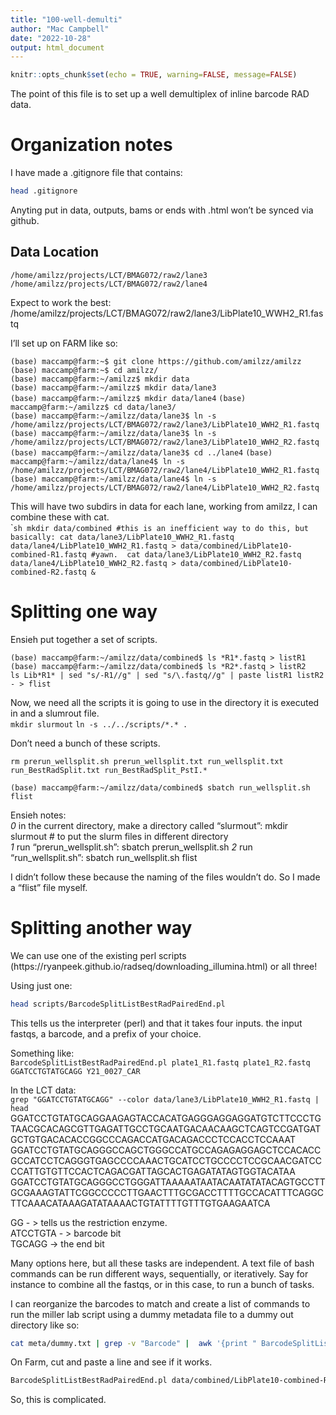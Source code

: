 ```yaml
---
title: "100-well-demulti"
author: "Mac Campbell"
date: "2022-10-28"
output: html_document
---
```


```r
knitr::opts_chunk$set(echo = TRUE, warning=FALSE, message=FALSE)
```

The point of this file is to set up a well demultiplex of inline barcode RAD data.

# Organization notes
I have made a .gitignore file that contains:    

```sh
head .gitignore
```

Anyting put in data, outputs, bams or ends with .html won't be synced via github.     



## Data Location    

`/home/amilzz/projects/LCT/BMAG072/raw2/lane3`     
`/home/amilzz/projects/LCT/BMAG072/raw2/lane4`     

Expect to work the best: /home/amilzz/projects/LCT/BMAG072/raw2/lane3/LibPlate10_WWH2_R1.fastq      

I'll set up on FARM like so:       

`(base) maccamp@farm:~$ git clone https://github.com/amilzz/amilzz`     
`(base) maccamp@farm:~$ cd amilzz/`       
`(base) maccamp@farm:~/amilzz$ mkdir data`      
`(base) maccamp@farm:~/amilzz$ mkdir data/lane3`      
`(base) maccamp@farm:~/amilzz$ mkdir data/lane4`
`(base) maccamp@farm:~/amilzz$ cd data/lane3/`    
`(base) maccamp@farm:~/amilzz/data/lane3$ ln -s /home/amilzz/projects/LCT/BMAG072/raw2/lane3/LibPlate10_WWH2_R1.fastq `      
`(base) maccamp@farm:~/amilzz/data/lane3$ ln -s /home/amilzz/projects/LCT/BMAG072/raw2/lane3/LibPlate10_WWH2_R2.fastq `      
`(base) maccamp@farm:~/amilzz/data/lane3$ cd ../lane4`
`(base) maccamp@farm:~/amilzz/data/lane4$ ln -s /home/amilzz/projects/LCT/BMAG072/raw2/lane4/LibPlate10_WWH2_R1.fastq`      
`(base) maccamp@farm:~/amilzz/data/lane4$ ln -s /home/amilzz/projects/LCT/BMAG072/raw2/lane4/LibPlate10_WWH2_R2.fastq`    

This will have two subdirs in data for each lane, working from amilzz, I can combine these with cat.     
````sh

mkdir data/combined
#this is an inefficient way to do this, but basically:
cat data/lane3/LibPlate10_WWH2_R1.fastq data/lane4/LibPlate10_WWH2_R1.fastq > data/combined/LibPlate10-combined-R1.fastq
#yawn. 
cat data/lane3/LibPlate10_WWH2_R2.fastq data/lane4/LibPlate10_WWH2_R2.fastq > data/combined/LibPlate10-combined-R2.fastq &
```


# Splitting one way

Ensieh put together a set of scripts.  

`(base) maccamp@farm:~/amilzz/data/combined$ ls *R1*.fastq > listR1`    
`(base) maccamp@farm:~/amilzz/data/combined$ ls *R2*.fastq > listR2`     
`ls Lib*R1* | sed "s/-R1//g" | sed "s/\.fastq//g" | paste listR1 listR2 - > flist`      

Now, we need all the scripts it is going to use in the directory it is executed in and a slumrout file.    
`mkdir slurmout`
`ln -s ../../scripts/*.* .`   



Don't need a bunch of these scripts.         

` rm prerun_wellsplit.sh prerun_wellsplit.txt run_wellsplit.txt run_BestRadSplit.txt run_BestRadSplit_PstI.*`      

`(base) maccamp@farm:~/amilzz/data/combined$ sbatch run_wellsplit.sh flist `       


Ensieh notes:    
_0_ in the current directory, make a directory called "slurmout": mkdir slurmout # to put the slurm files in different directory       
_1_  run "prerun_wellsplit.sh":  sbatch prerun_wellsplit.sh
_2_  run "run_wellsplit.sh":  sbatch run_wellsplit.sh flist 

I didn't follow these because the naming of the files wouldn't do. So I made a "flist" file myself.    

# Splitting another way    
We can use one of the existing perl scripts (https://ryanpeek.github.io/radseq/downloading_illumina.html) or all three!   

Using just one:      
```sh
head scripts/BarcodeSplitListBestRadPairedEnd.pl
```

This tells us the interpreter (perl) and that it takes four inputs. the input fastqs, a barcode, and a prefix of your choice.    

Something like:     
` BarcodeSplitListBestRadPairedEnd.pl plate1_R1.fastq plate1_R2.fastq GGATCCTGTATGCAGG Y21_0027_CAR`     

In the LCT data:     
`grep "GGATCCTGTATGCAGG" --color data/lane3/LibPlate10_WWH2_R1.fastq | head`      
GGATCCTGTATGCAGGAAGAGTACCACATGAGGGAGGAGGATGTCTTCCCTGTAACGCACAGCGTTGAGATTGCCTGCAATGACAACAAGCTCAGTCCGATGATGCTGTGACACACCGGCCCAGACCATGACAGACCCTCCACCTCCAAAT       
GGATCCTGTATGCAGGGCCAGCTGGGCCATGCCAGAGAGGAGCTCCACACCGCCATCCTCAGGGTGAGCCCCAAACTGCATCCTGCCCCTCCGCAACGATCCCCATTGTGTTCCACTCAGACGATTAGCACTGAGATATAGTGGTACATAA       
GGATCCTGTATGCAGGGCCTGGGATTAAAAATAATACAATATATACAGTGCCTTGCGAAAGTATTCGGCCCCCTTGAACTTTGCGACCTTTTGCCACATTTCAGGCTTCAAACATAAAGATATAAAACTGTATTTTGTTTGTGAAGAATCA        

GG - > tells us the restriction enzyme.     
ATCCTGTA - > barcode bit    
TGCAGG -> the end bit     

Many options here, but all these tasks are independent. A text file of bash commands can be run different ways, sequentially, or iteratively. Say for instance to combine all the fastqs, or in this case, to run a bunch of tasks.

I can reorganize the barcodes to match and create a list of commands to run the miller lab script using a dummy metadata file to a dummy out directory like so:    
```sh
cat meta/dummy.txt | grep -v "Barcode" |  awk '{print " BarcodeSplitListBestRadPairedEnd.pl", "data/combined/"$1"-R1.fastq", "data/combined/"$1"-R2.fastq", "GG"$3"TGCAGG", "data/dummy/"$4}' > 100.1-demulti-LibPlate10.sh
```

On Farm, cut and paste a line and see if it works.
```sh
BarcodeSplitListBestRadPairedEnd.pl data/combined/LibPlate10-combined-R1.fastq data/combined/LibPlate10-combined-R2.fastq GGACAAGCTATGCAGG data/dummy/Omy-001
```
       

So, this is complicated.









